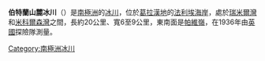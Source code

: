 '''伯特蘭山麓冰川'''（{{lang-en|Bertrand Ice Piedmont}}）是[[南極洲|南極洲]]的[[冰川|冰川]]，位於[[葛拉漢地|葛拉漢地]]的[[法利埃海岸|法利埃海岸]]，處於[[瑞米爾灣|瑞米爾灣]]和[[米科爾森灣|米科爾森灣]]之間，長約20公里、寬6至9公里，東南面是[[帕維嶺|帕維嶺]]，在1936年由[[英國|英國]]探險隊測量。

{{coord|68|30|S|67|00|W|source:GNIS|display=title}}

{{DEFAULTSORT:Bertrand Ice Piedmont}}
[[Category:南極洲冰川|Category:南極洲冰川]]


{{FallièresCoast-geo-stub}}